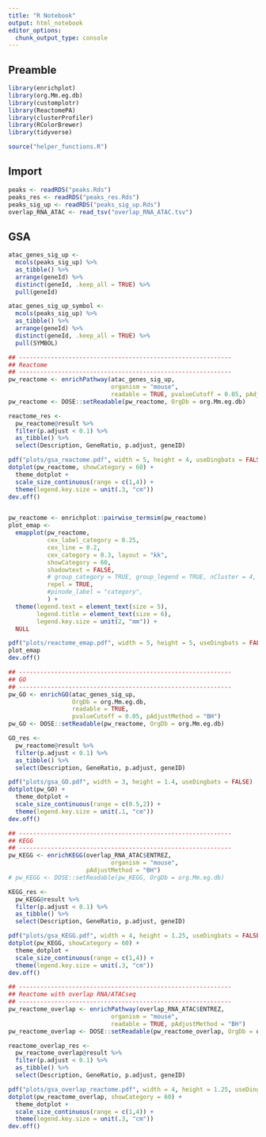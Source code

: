 ```yaml
---
title: "R Notebook"
output: html_notebook
editor_options: 
  chunk_output_type: console
---
```


## Preamble
```r
library(enrichplot)
library(org.Mm.eg.db)
library(customplotr)
library(ReactomePA)
library(clusterProfiler)
library(RColorBrewer)
library(tidyverse)

source("helper_functions.R")
```

## Import
```r
peaks <- readRDS("peaks.Rds")
peaks_res <- readRDS("peaks_res.Rds")
peaks_sig_up <- readRDS("peaks_sig_up.Rds")
overlap_RNA_ATAC <- read_tsv("overlap_RNA_ATAC.tsv")
```


## GSA
```r
atac_genes_sig_up <-
  mcols(peaks_sig_up) %>%
  as_tibble() %>%
  arrange(geneId) %>%
  distinct(geneId, .keep_all = TRUE) %>%
  pull(geneId)

atac_genes_sig_up_symbol <-
  mcols(peaks_sig_up) %>%
  as_tibble() %>%
  arrange(geneId) %>%
  distinct(geneId, .keep_all = TRUE) %>%
  pull(SYMBOL)

## ------------------------------------------------------------
## Reactome
## ------------------------------------------------------------
pw_reactome <- enrichPathway(atac_genes_sig_up,
                             organism = "mouse", 
                             readable = TRUE, pvalueCutoff = 0.05, pAdjustMethod = "BH")
pw_reactome <- DOSE::setReadable(pw_reactome, OrgDb = org.Mm.eg.db)

reactome_res <- 
  pw_reactome@result %>% 
  filter(p.adjust < 0.1) %>%
  as_tibble() %>%
  select(Description, GeneRatio, p.adjust, geneID)

pdf("plots/gsa_reactome.pdf", width = 5, height = 4, useDingbats = FALSE)
dotplot(pw_reactome, showCategory = 60) +
  theme_dotplot +
  scale_size_continuous(range = c(1,4)) +
  theme(legend.key.size = unit(.3, "cm"))
dev.off()


pw_reactome <- enrichplot::pairwise_termsim(pw_reactome)
plot_emap <- 
  emapplot(pw_reactome, 
           cex_label_category = 0.25, 
           cex_line = 0.2, 
           cex_category = 0.3, layout = "kk", 
           showCategory = 60, 
           shadowtext = FALSE, 
           # group_category = TRUE, group_legend = TRUE, nCluster = 4, 
           repel = TRUE, 
           #pinode_label = "category", 
           ) +
  theme(legend.text = element_text(size = 5), 
        legend.title = element_text(size = 6), 
        legend.key.size = unit(2, "mm")) +
  NULL

pdf("plots/reactome_emap.pdf", width = 5, height = 5, useDingbats = FALSE)
plot_emap
dev.off()

## ------------------------------------------------------------
## GO
## ------------------------------------------------------------
pw_GO <- enrichGO(atac_genes_sig_up,
                  OrgDb = org.Mm.eg.db, 
                  readable = TRUE, 
                  pvalueCutoff = 0.05, pAdjustMethod = "BH")
pw_GO <- DOSE::setReadable(pw_reactome, OrgDb = org.Mm.eg.db)

GO_res <- 
  pw_reactome@result %>% 
  filter(p.adjust < 0.1) %>%
  as_tibble() %>%
  select(Description, GeneRatio, p.adjust, geneID)

pdf("plots/gsa_GO.pdf", width = 3, height = 1.4, useDingbats = FALSE)
dotplot(pw_GO) +
  theme_dotplot +
  scale_size_continuous(range = c(0.5,2)) +
  theme(legend.key.size = unit(.1, "cm"))
dev.off()

## ------------------------------------------------------------
## KEGG
## ------------------------------------------------------------
pw_KEGG <- enrichKEGG(overlap_RNA_ATAC$ENTREZ,
                             organism = "mouse", 
                      pAdjustMethod = "BH")
# pw_KEGG <- DOSE::setReadable(pw_KEGG, OrgDb = org.Mm.eg.db)

KEGG_res <- 
  pw_KEGG@result %>% 
  filter(p.adjust < 0.1) %>%
  as_tibble() %>%
  select(Description, GeneRatio, p.adjust, geneID)

pdf("plots/gsa_KEGG.pdf", width = 4, height = 1.25, useDingbats = FALSE)
dotplot(pw_KEGG, showCategory = 60) +
  theme_dotplot +
  scale_size_continuous(range = c(1,4)) +
  theme(legend.key.size = unit(.3, "cm"))
dev.off()

## ------------------------------------------------------------
## Reactome with overlap RNA/ATACseq
## ------------------------------------------------------------
pw_reactome_overlap <- enrichPathway(overlap_RNA_ATAC$ENTREZ,
                             organism = "mouse", 
                             readable = TRUE, pAdjustMethod = "BH")
pw_reactome_overlap <- DOSE::setReadable(pw_reactome_overlap, OrgDb = org.Mm.eg.db)

reactome_overlap_res <- 
  pw_reactome_overlap@result %>% 
  filter(p.adjust < 0.1) %>%
  as_tibble() %>%
  select(Description, GeneRatio, p.adjust, geneID)

pdf("plots/gsa_overlap_reactome.pdf", width = 4, height = 1.25, useDingbats = FALSE)
dotplot(pw_reactome_overlap, showCategory = 60) +
  theme_dotplot +
  scale_size_continuous(range = c(1,4)) +
  theme(legend.key.size = unit(.3, "cm"))
dev.off()
```

## 
```r




```
